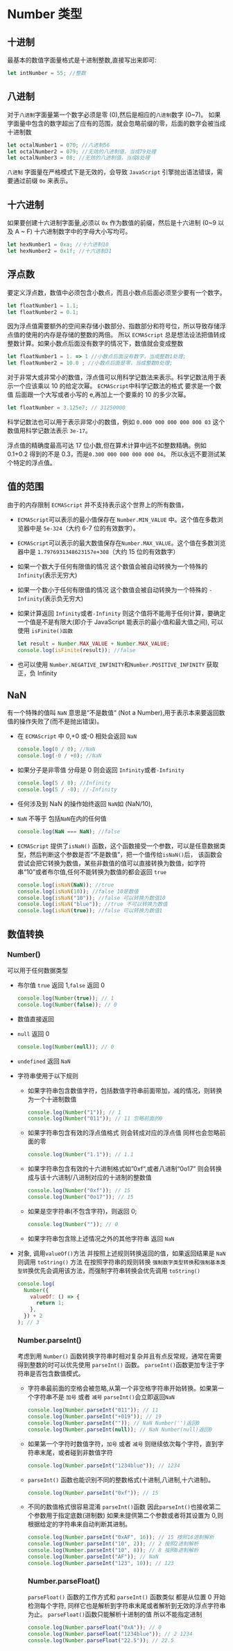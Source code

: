 # Number 类型

## 十进制

最基本的数值字面量格式是十进制整数,直接写出来即可:

```javascript
let intNumber = 55; //整数
```

## 八进制

对于`八进制`字面量第一个数字必须是零 (0),然后是相应的`八进制`数字 (0~7)。
如果字面量中包含的数字超出了应有的范围，就会忽略前缀的零，后面的数字会被当成十进制数

```javascript
let octalNumber1 = 070; //八进制56
let octalNumber2 = 079; //无效的八进制值，当成79处理
let octalNumber3 = 08; //无效的八进制值，当成8处理
```

`八进制` 字面量在严格模式下是无效的，会导致 `JavaScript` 引擎抛出语法错误，需要通过前缀 `0o` 来表示。

## 十六进制

如果要创建十六进制字面量,必须以 `0x` 作为数值的前缀，然后是十六进制 (0~9 以及 A ~ F) 十六进制数字中的字母大小写均可。

```javascript
let hexNumber1 = 0xa; //十六进制10
let hexNumber2 = 0x1f; //十六进制31
```

## 浮点数

要定义浮点数，数值中必须包含小数点，而且小数点后面必须至少要有一个数字。

```javascript
let floatNumber1 = 1.1;
let floatNumber2 = 0.1;
```

因为浮点值需要额外的空间来存储小数部分、指数部分和符号位，所以导致存储浮点值的使用的内存是存储的整数的两倍。
所以 `ECMAScript` 总是想法设法把值转成整数计算。如果小数点后面没有数字的情况下，数值就会变成整数

```javascript
let floatNumber1 = 1. => 1 //小数点后面没有数字，当成整数1处理;
let floatNumber2 = 10.0 ; //小数点后面是零，当成整数0处理;
```

对于非常大或非常小的数值，浮点值可以用科学记数法来表示。科学记数法用于表示一个应该乘以 10 的给定次幂。
`ECMAScript`中科学记数法的格式 要求是一个数值 后面跟一个大写或者小写的 e,再加上一个要乘的 10 的多少次幂。

```javascript
let floatNumber = 3.125e7; // 31250000
```

科学记数法也可以用于表示非常小的数值，例如 `0.000 000 000 000 000 03` 这个数值用科学记数法表示 `3e-17`。

浮点值的精确度最高可达 17 位小数,但在算术计算中远不如整数精确。例如 0.1+0.2 得到的不是 0.3，而是`0.300 000 000 000 000 04`。
所以永远不要测试某个特定的浮点值。

## 值的范围

由于的内存限制 `ECMAScript` 并不支持表示这个世界上的所有数值，

- `ECMAScript`可以表示的最小值保存在 `Number.MIN_VALUE` 中。这个值在多数浏览器中是 `5e-324`（大约 6-7 位的有效数字）。
- `ECMAScript`可以表示的最大数值保存在`Number.MAX_VALUE`。这个值在多数浏览器中是 `1.7976931348623157e+308`（大约 15 位的有效数字）
- 如果一个数大于任何有限值的情况 这个数值会被自动转换为一个特殊的 `Infinity`(表示无穷大)
- 如果一个数小于任何有限值的情况 这个数值会被自动转换为一个特殊的 `-Infinity`(表示负无穷大)
- 如果计算返回 `Infinity`或者`-Infinity` 则这个值将不能用于任何计算，要确定一个值是不是有限大(即介于 JavaScript 能表示的最小值和最大值之间),
  可以使用 `isFinite()函数`

  ```javascript
  let result = Number.MAX_VALUE + Number.MAX_VALUE;
  console.log(isFinite(result)); //false
  ```

- 也可以使用 `Number.NEGATIVE_INFINITY`和`Number.POSITIVE_INFINITY` 获取正，负 Infinity

## NaN

有一个特殊的值叫 `NaN` 意思是“不是数值“ (Not a Number),用于表示本来要返回数值的操作失败了(而不是抛出错误)。

- 在 `ECMAScript` 中 0,+0 或-0 相处会返回 `NaN`

  ```javascript
  console.log(0 / 0); //NaN
  console.log(-0 / +0); //NaN
  ```

- 如果分子是非零值 分母是 0 则会返回 `Infinity`或者`-Infinity`

  ```javascript
  console.log(5 / 0); //Infinity
  console.log(5 / -0); //-Infinity
  ```

- 任何涉及到 NaN 的操作始终返回 `NaN`如 (NaN/10),

- `NaN` 不等于 包括`NaN`在内的任何值

  ```javascript
  console.log(NaN === NaN); //false
  ```

- `ECMAScript` 提供了`isNaN()` 函数，这个函数接受一个参数，可以是任意数据类型，然后判断这个参数是否“不是数值”，把一个值传给`isNaN()`后，
  该函数会尝试会把它转换为数值，某些非数值的值可以直接转换为数值，如字符串“10”或者布尔值,任何不能转换为数值的都会返回 `true`

  ```javascript
  console.log(isNaN(NaN)); //true
  console.log(isNaN(10)); //false 10是数值
  console.log(isNaN("10")); //false 可以转换为数值10
  console.log(isNaN("blue")); //true 不可以转换为数值
  console.log(isNaN(true)); //false 可以转换为数值1
  ```

## 数值转换

### Number()

可以用于任何数据类型

- 布尔值 `true` 返回 1,`false` 返回 0

  ```javascript
  console.log(Number(true)); // 1
  console.log(Number(false)); // 0
  ```

- 数值直接返回
- `null` 返回 0

  ```javascript
  console.log(Number(null)); // 0
  ```

- `undefined` 返回 `NaN`
- 字符串使用于以下规则

  - 如果字符串包含数值字符，包括数值字符串前面带加，减的情况，则转换为一个十进制数值

    ```javascript
    console.log(Number("1")); // 1
    console.log(Number("011")); // 11 忽略前面的0
    ```

  - 如果字符串包含有效的浮点值格式 则会转成对应的浮点值 同样也会忽略前面的零

    ```javascript
    console.log(Number("1.1")); // 1.1
    ```

  - 如果字符串包含有效的十六进制格式如”0xf“,或者八进制“0o17” 则会转换成与该十六进制/八进制对应的十进制的整数值

    ```javascript
    console.log(Number("0xf")); // 15
    console.log(Number("0o17")); // 15
    ```

  - 如果是空字符串(不包含字符)，则返回 0;

    ```javascript
    console.log(Number("")); // 0
    ```

  - 如果字符串包含除上述情况之外的其他字符串 返回 `NaN`

- 对象, 调用`valueOf()`方法 并按照上述规则转换返回的值，如果返回结果是 `NaN` 则调用 `toString()` 方法 在按照字符串的规则转换
  `强制数字类型转换`和`强制基本类型转`换优先会调用该方法，而强制字符串转换会优先调用 `toString()`

  ```javascript
  console.log(
    Number({
      valueOf: () => {
        return 1;
      },
    }) + 2
  ); // 3
  ```

  ### Number.parseInt()

  考虑到用 `Number()` 函数转换字符串时相对复杂并且有点反常规，通常在需要得到整数的时可以优先使用 `parseInt()` 函数。
  `parseInt()`函数更加专注于字符串是否包含数值模式。

  - 字符串最前面的空格会被忽略,从第一个非空格字符串开始转换。如果第一个字符串不是 `加号` 或者 `减号` `parseInt()`会立即返回`NaN`
    ```javascript
    console.log(Number.parseInt("011")); // 11
    console.log(Number.parseInt("+019")); // 19
    console.log(Number.parseInt("")); // NaN Number('')返回0
    console.log(Number.parseInt(null)); // NaN Number(null)返回0
    ```
  - 如果第一个字符时数值字符，`加号` 或者 `减号` 则继续依次每个字符，直到字符串末尾，或者碰到非数值字符

    ```javascript
    console.log(Number.parseInt("1234blue")); // 1234
    ```

  - `parseInt()` 函数也能识别不同的整数格式(十进制,八进制,十六进制)。

    ```javascript
    console.log(Number.parseInt("0xf")); // 15
    ```

  - 不同的数值格式很容易混淆 `parseInt()`函数 因此`parseInt()`也接收第二个参数用于指定底数(进制数)
    如果未提供第二个参数或者将其设置为 0,则根据给定的字符串来自动判断其进制。

    ```javascript
    console.log(Number.parseInt("0xAF", 16)); // 15 按照16进制解析
    console.log(Number.parseInt("10", 2)); // 2 按照2进制解析
    console.log(Number.parseInt("10", 8)); // 8 按照8进制解析
    console.log(Number.parseInt("AF")); // NaN
    console.log(Number.parseInt("123", 10)); // 123
    ```

    ### Number.parseFloat()

    `parseFloat()` 函数的工作方式和 `parseInt()` 函数类似 都是从位置 0 开始检测每个字符,
    同样它也是解析到字符串末尾或者解析到无效的浮点字符串为止。 `parseFloat()`函数只能解析十进制的值 所以不能指定进制

    ```javascript
    console.log(Number.parseFloat("0xA")); // 0
    console.log(Number.parseFloat("1234blue")); // 2 1234
    console.log(Number.parseFloat("22.5")); // 22.5
    ```
